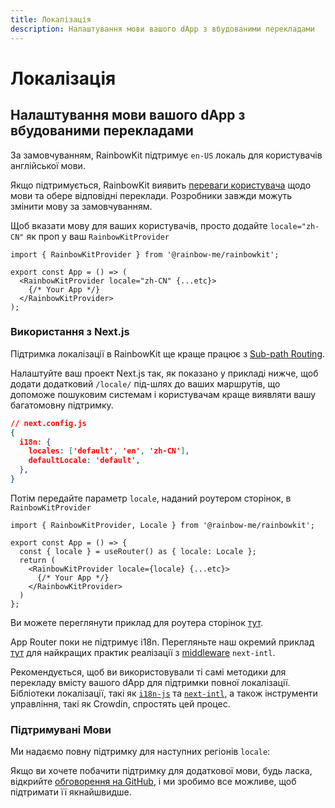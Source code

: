 ```yaml
---
title: Локалізація
description: Налаштування мови вашого dApp з вбудованими перекладами
---
```


# Локалізація

## Налаштування мови вашого dApp з вбудованими перекладами

За замовчуванням, RainbowKit підтримує `en-US` локаль для користувачів англійської мови.

Якщо підтримується, RainbowKit виявить [переваги користувача](https://developer.mozilla.org/en-US/docs/Web/API/Navigator/language) щодо мови та обере відповідні переклади. Розробники завжди можуть змінити мову за замовчуванням.

Щоб вказати мову для ваших користувачів, просто додайте `locale="zh-CN"` як проп у ваш `RainbowKitProvider`

```tsx
import { RainbowKitProvider } from '@rainbow-me/rainbowkit';

export const App = () => (
  <RainbowKitProvider locale="zh-CN" {...etc}>
    {/* Your App */}
  </RainbowKitProvider>
);
```

### Використання з Next.js

Підтримка локалізації в RainbowKit ще краще працює з [Sub-path Routing](https://nextjs.org/docs/pages/building-your-application/routing/internationalization#sub-path-routing).

Налаштуйте ваш проект Next.js так, як показано у прикладі нижче, щоб додати додатковий `/locale/` під-шлях до ваших маршрутів, що допоможе пошуковим системам і користувачам краще виявляти вашу багатомовну підтримку.

```json
// next.config.js
{
  i18n: {
    locales: ['default', 'en', 'zh-CN'],
    defaultLocale: 'default',
  },
}
```

Потім передайте параметр `locale`, наданий роутером сторінок, в `RainbowKitProvider`

```tsx
import { RainbowKitProvider, Locale } from '@rainbow-me/rainbowkit';

export const App = () => {
  const { locale } = useRouter() as { locale: Locale };
  return (
    <RainbowKitProvider locale={locale} {...etc}>
      {/* Your App */}
    </RainbowKitProvider>
  )
};
```

Ви можете переглянути приклад для роутера сторінок [тут](https://github.com/rainbow-me/rainbowkit/tree/main/examples/with-next).

App Router поки не підтримує i18n. Перегляньте наш окремий приклад [тут](https://github.com/rainbow-me/rainbowkit/tree/main/examples/with-next-app-i18n) для найкращих практик реалізації з [middleware](https://github.com/amannn/next-intl) `next-intl`.

Рекомендується, щоб ви використовували ті самі методики для перекладу вмісту вашого dApp для підтримки повної локалізації. Бібліотеки локалізації, такі як [`i18n-js`](https://github.com/fnando/i18n) та [`next-intl`](https://github.com/amannn/next-intl), а також інструменти управління, такі як Crowdin, спростять цей процес.

### Підтримувані Мови

Ми надаємо повну підтримку для наступних регіонів `locale`:

<Table
  header={[
    'Мова', 'Регіон', 'Локаль', 'Скорочення'
  ]}
  dataTypes={[
    'string', 'string', 'code', 'code'
  ]}
  data={[
    ['English', 'United States 🇺🇸', 'en-US', 'en'],
    ['中文', 'Mainland China 🇨🇳', 'zh-CN', 'zh-Hans', 'zh'],
    ['繁體中文', 'Hong Kong 🇭🇰', 'zh-HK'],
    ['繁體中文', 'Taiwan 🇹🇼', 'zh-TW', 'zh-Hant'],
    ['हिंदी', 'India 🇮🇳', 'hi-IN', 'hi'],
    ['Español', 'Latin America 🌎', 'es-419', 'es'],
    ['Français', 'France 🇫🇷', 'fr-FR', 'fr'],
    ['العربية', 'Middle East 🌍', 'ar-AR', 'ar'],
    ['Português', 'Brazil 🇧🇷', 'pt-BR', 'pt'],
    ['Русский', 'Russia 🇷🇺', 'ru-RU', 'ru'],
    ['Bahasa Indonesia', 'Indonesia 🇮🇩', 'id-ID', 'id'],
    ['日本語', 'Japan 🇯🇵', 'ja-JP', 'ja'],
    ['Türkçe', 'Turkey 🇹🇷', 'tr-TR', 'tr'],
    ['한국어', 'South Korea 🇰🇷', 'ko-KR', 'ko'],
    ['ภาษาไทย', 'Thailand 🇹🇭', 'th-TH', 'th'],
    ['українська', 'Ukraine 🇺🇦', 'uk-UA', 'ua'],
    ['Tiếng Việt', 'Vietnam 🇻🇳', 'vi-VN', 'vi'],
    ['Deutsch', 'Germany 🇩🇪', 'de-DE', 'de'],
    ['Bahasa Melayu', 'Malaysia 🇲🇾', 'ms-MY', 'ms']
  ]}
/>

Якщо ви хочете побачити підтримку для додаткової мови, будь ласка, відкрийте [обговорення на GitHub](https://github.com/rainbow-me/rainbowkit/discussions/new?category=ideas), і ми зробимо все можливе, щоб підтримати її якнайшвидше.
